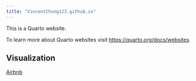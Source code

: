 ```yaml
---
title: "VincentChong123.github.io"
---
```


This is a Quarto website.

To learn more about Quarto websites visit <https://quarto.org/docs/websites>.

## Visualization

[Airbnb](https://vincentchong123.github.io/EDA_IMF_Airbnb.html)